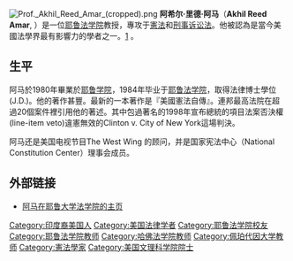 [[File:Prof._Akhil_Reed_Amar_(cropped).png|thumb]]
'''阿希尔·里德·阿马'''（'''Akhil Reed Amar''', {{bd|1958年|9月6日||}}）是一位[[耶鲁法学院|耶鲁法学院]]教授，專攻于[[憲法|憲法]]和[[刑事诉讼法|刑事诉讼法]]。他被認為是當今美國法學界最有影響力的學者之一。[http://www.legalaffairs.org/poll] {{Wayback|url=http://www.legalaffairs.org/poll |date=20210225044139 }}。

==生平==
阿马於1980年畢業於[[耶鲁学院|耶鲁学院]]，1984年毕业于[[耶鲁法学院|耶鲁法学院]]，取得法律博士學位(J.D.)。他的著作甚豐。最新的一本著作是『美國憲法自傳』。連邦最高法院在超過20個案件裡引用他的著述。其中包過著名的1998年宣布總統的項目法案否決權(line-item veto)違憲無效的Clinton v. City of New York這場判決。

阿马还是美国电视节目The West Wing 的顾问，并是国家宪法中心（National Constitution Center）理事会成员。

==外部链接==
*[http://www.law.yale.edu/faculty/AAmar.htm 阿马在耶鲁大学法学院的主页] {{Wayback|url=http://www.law.yale.edu/faculty/AAmar.htm |date=20151017064959 }}

{{Authority control}}
{{DEFAULTSORT:Amar, Akhil Reed}}
[[Category:印度裔美国人|Category:印度裔美国人]]
[[Category:美国法律学者|Category:美国法律学者]]
[[Category:耶鲁法学院校友|Category:耶鲁法学院校友]]
[[Category:耶鲁法学院教师|Category:耶鲁法学院教师]]
[[Category:哈佛法学院教师|Category:哈佛法学院教师]]
[[Category:佩珀代因大学教师|Category:佩珀代因大学教师]]
[[Category:憲法學家|Category:憲法學家]]
[[Category:美国文理科学院院士|Category:美国文理科学院院士]]